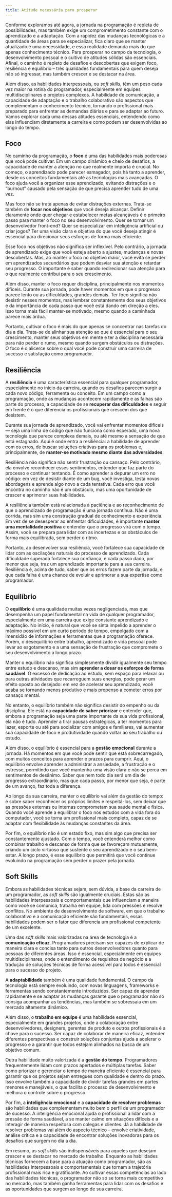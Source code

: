 ```yaml
---
title: Atitude necessária para prosperar
---
```


Conforme exploramos até agora, a jornada na programação é repleta de possibilidades, mas também exige um comprometimento constante com o aprendizado e a adaptação. Com a rapidez das mudanças tecnológicas e a quantidade de áreas para se especializar, fica claro que se manter atualizado é uma necessidade, e essa realidade demanda mais do que apenas conhecimento técnico. Para prosperar no campo da tecnologia, o desenvolvimento pessoal e o cultivo de atitudes sólidas são essenciais. Afinal, o caminho é repleto de desafios e descobertas que exigem foco, resiliência e equilíbrio – três qualidades fundamentais para quem deseja não só ingressar, mas também crescer e se destacar na área.

Além disso, as habilidades interpessoais, ou *soft skills*, têm um peso cada vez maior na rotina do programador, especialmente em equipes multidisciplinares e projetos complexos. A habilidade de comunicação, a capacidade de adaptação e o trabalho colaborativo são aspectos que complementam o conhecimento técnico, tornando o profissional mais preparado para enfrentar as demandas diárias e para se adaptar ao futuro. Vamos explorar cada uma dessas atitudes essenciais, entendendo como elas influenciam diretamente a carreira e como podem ser desenvolvidas ao longo do tempo.

## Foco

No caminho da programação, o **foco** é uma das habilidades mais poderosas que você pode cultivar. Em um campo dinâmico e cheio de desafios, a capacidade de manter a atenção no que realmente importa é crucial. No começo, o aprendizado pode parecer esmagador, pois há tanto a aprender, desde os conceitos fundamentais até as tecnologias mais avançadas. O foco ajuda você a organizar esse aprendizado, evitando distrações e o “burnout” causado pela sensação de que precisa aprender tudo de uma vez.

Mas foco não se trata apenas de evitar distrações externas. Trata-se também de **focar nos objetivos** que você deseja alcançar. Definir claramente onde quer chegar e estabelecer metas alcançáveis é o primeiro passo para manter o foco no seu desenvolvimento. Quer se tornar um desenvolvedor front-end? Quer se especializar em inteligência artificial ou criar jogos? Ter uma visão clara e objetiva do que você deseja atingir é essencial para direcionar seus esforços de forma mais eficiente.

Esse foco nos objetivos não significa ser inflexível. Pelo contrário, a jornada de aprendizado exige que você esteja aberto a ajustes, mudanças e novas descobertas. Mas, ao manter o foco no objetivo maior, você evita se perder em aprendizados secundários que podem desviar sua atenção e retardar seu progresso. O importante é saber quando redirecionar sua atenção para o que realmente contribui para o seu crescimento.

Além disso, manter o foco requer disciplina, principalmente nos momentos difíceis. Durante sua jornada, pode haver momentos em que o progresso parece lento ou as dificuldades, grandes demais. Ter foco significa não desistir nesses momentos, mas lembrar constantemente dos seus objetivos e da importância de cada passo que você está dando em direção a eles. Isso torna mais fácil manter-se motivado, mesmo quando a caminhada parece mais árdua.

Portanto, cultivar o foco é mais do que apenas se concentrar nas tarefas do dia a dia. Trata-se de alinhar sua atenção ao que é essencial para o seu crescimento, manter seus objetivos em mente e ter a disciplina necessária para não perder o rumo, mesmo quando surgem obstáculos ou distrações. O foco é o alicerce sobre o qual você pode construir uma carreira de sucesso e satisfação como programador.

## Resiliência

A **resiliência** é uma característica essencial para qualquer programador, especialmente no início da carreira, quando os desafios parecem surgir a cada novo código, ferramenta ou conceito. Em um campo como a programação, onde as mudanças acontecem rapidamente e as falhas são parte do processo, a capacidade de se **recuperar das dificuldades** e seguir em frente é o que diferencia os profissionais que crescem dos que desistem.

Durante sua jornada de aprendizado, você vai enfrentar momentos difíceis — seja uma linha de código que não funciona como esperado, uma nova tecnologia que parece complexa demais, ou até mesmo a sensação de que está estagnado. Aqui é onde entra a resiliência: a habilidade de aprender com os erros, de buscar soluções criativas para os problemas e, principalmente, de **manter-se motivado mesmo diante das adversidades**.

Resiliência não significa não sentir frustração ou cansaço. Pelo contrário, ela envolve reconhecer esses sentimentos, entender que faz parte do processo e continuar tentando. É como aprender a depurar um erro no código: em vez de desistir diante de um bug, você investiga, testa novas abordagens e aprende algo novo a cada tentativa. Cada erro que você encontra no caminho não é um obstáculo, mas uma oportunidade de crescer e aprimorar suas habilidades.

A resiliência também está relacionada à paciência e ao reconhecimento de que o aprendizado de programação é uma jornada contínua. Não é uma corrida, mas sim uma construção gradual de conhecimento e experiência. Em vez de se desesperar ao enfrentar dificuldades, é importante **manter uma mentalidade positiva** e entender que o progresso virá com o tempo. Assim, você se prepara para lidar com as incertezas e os obstáculos de forma mais equilibrada, sem perder o ritmo.

Portanto, ao desenvolver sua resiliência, você fortalece sua capacidade de lidar com as oscilações naturais do processo de aprendizado. Cada dificuldade superada fortalece sua confiança, e cada passo dado, por menor que seja, traz um aprendizado importante para a sua carreira. Resiliência é, acima de tudo, saber que os erros fazem parte da jornada, e que cada falha é uma chance de evoluir e aprimorar a sua expertise como programador.

## Equilíbrio

O **equilíbrio** é uma qualidade muitas vezes negligenciada, mas que desempenha um papel fundamental na vida de qualquer programador, especialmente em uma carreira que exige constante aprendizado e adaptação. No início, é natural que você se sinta impelido a aprender o máximo possível em um curto período de tempo, empolgado com a imensidão de informações e ferramentas que a programação oferece. Porém, o desequilíbrio entre trabalho, aprendizado e vida pessoal pode levar ao esgotamento e a uma sensação de frustração que compromete o seu desenvolvimento a longo prazo.

Manter o equilíbrio não significa simplesmente dividir igualmente seu tempo entre estudo e descanso, mas sim **aprender a dosar os esforços de forma saudável**. O excesso de dedicação ao estudo, sem espaço para relaxar ou para outras atividades que recarreguem suas energias, pode gerar um efeito oposto ao desejado: em vez de acelerar seu aprendizado, você acaba se tornando menos produtivo e mais propenso a cometer erros por cansaço mental.

No entanto, o equilíbrio também não significa desistir do empenho ou da disciplina. Ele está na **capacidade de saber priorizar** e entender que, embora a programação seja uma parte importante da sua vida profissional, ela não é tudo. Aprender a tirar pausas estratégicas, a ter momentos para lazer, esporte ou até para socializar com amigos e familiares, vai aumentar sua capacidade de foco e produtividade quando voltar ao seu trabalho ou estudo.

Além disso, o equilíbrio é essencial para a **gestão emocional** durante a jornada. Há momentos em que você pode sentir que está sobrecarregado, com muitos conceitos para aprender e prazos para cumprir. Aqui, o equilíbrio envolve aprender a administrar a ansiedade, a frustração e o estresse, permitindo que você mantenha uma visão clara e não se perca em sentimentos de desânimo. Saber que nem todo dia será um dia de progresso extraordinário, mas que cada passo, por menor que seja, é parte de um avanço, faz toda a diferença.

Ao longo da sua carreira, manter o equilíbrio vai além da gestão do tempo: é sobre saber reconhecer os próprios limites e respeitá-los, sem deixar que as pressões externas ou internas comprometam sua saúde mental e física. Quando você aprende a equilibrar o foco nos estudos com a vida fora do computador, você se torna um profissional mais completo, capaz de se adaptar com flexibilidade às mudanças constantes da área.

Por fim, o equilíbrio não é um estado fixo, mas sim algo que precisa ser constantemente ajustado. Com o tempo, você entenderá melhor como combinar trabalho e descanso de forma que se favoreçam mutuamente, criando um ciclo virtuoso que sustente o seu aprendizado e o seu bem-estar. A longo prazo, é esse equilíbrio que permitirá que você continue evoluindo na programação sem perder o prazer pela jornada.

## Soft Skills

Embora as habilidades técnicas sejam, sem dúvida, a base da carreira de um programador, as *soft skills* são igualmente cruciais. Estas são as habilidades interpessoais e comportamentais que influenciam a maneira como você se comunica, trabalha em equipe, lida com pressões e resolve conflitos. No ambiente de desenvolvimento de software, em que o trabalho colaborativo e a comunicação eficiente são fundamentais, essas habilidades podem ser o fator que diferencia um profissional competente de um excelente.

Uma das *soft skills* mais valorizadas na área de tecnologia é a **comunicação eficaz**. Programadores precisam ser capazes de explicar de maneira clara e concisa tanto para outros desenvolvedores quanto para pessoas de diferentes áreas. Isso é essencial, especialmente em equipes multidisciplinares, onde o entendimento de requisitos de negócio e a tradução de soluções técnicas de forma acessível para todos é essencial para o sucesso do projeto.

A **adaptabilidade** também é uma qualidade fundamental. O campo da tecnologia está sempre evoluindo, com novas linguagens, frameworks e ferramentas sendo constantemente introduzidos. Ser capaz de aprender rapidamente e se adaptar às mudanças garante que o programador não só consiga acompanhar as tendências, mas também se sobressaia em um mercado altamente dinâmico.

Além disso, o **trabalho em equipe** é uma habilidade essencial, especialmente em grandes projetos, onde a colaboração entre desenvolvedores, designers, gerentes de produto e outros profissionais é a chave para o sucesso. Ser capaz de colaborar de maneira eficaz, entender diferentes perspectivas e construir soluções conjuntas ajuda a acelerar o progresso e a garantir que todos estejam alinhados na busca de um objetivo comum.

Outra habilidade muito valorizada é a **gestão do tempo**. Programadores frequentemente lidam com prazos apertados e múltiplas tarefas. Saber como priorizar e gerenciar o tempo de maneira eficiente é essencial para garantir que os projetos sejam entregues com qualidade e dentro do prazo. Isso envolve também a capacidade de dividir tarefas grandes em partes menores e manejáveis, o que facilita o processo de desenvolvimento e melhora o controle sobre o progresso.

Por fim, a **inteligência emocional** e a **capacidade de resolver problemas** são habilidades que complementam muito bem o perfil de um programador de sucesso. A inteligência emocional ajuda o profissional a lidar com a pressão de forma saudável, a se manter calmo em situações difíceis e a interagir de maneira respeitosa com colegas e clientes. Já a habilidade de resolver problemas vai além do aspecto técnico – envolve criatividade, análise crítica e a capacidade de encontrar soluções inovadoras para os desafios que surgem no dia a dia.

Em resumo, as *soft skills* são indispensáveis para aqueles que desejam crescer e se destacar no mercado de trabalho. Enquanto as habilidades técnicas fornecem a base para a atuação como programador, são as habilidades interpessoais e comportamentais que tornam a trajetória profissional mais rica e gratificante. Ao cultivar essas competências ao lado das habilidades técnicas, o programador não só se torna mais competitivo no mercado, mas também ganha ferramentas para lidar com os desafios e as oportunidades que surgem ao longo de sua carreira.